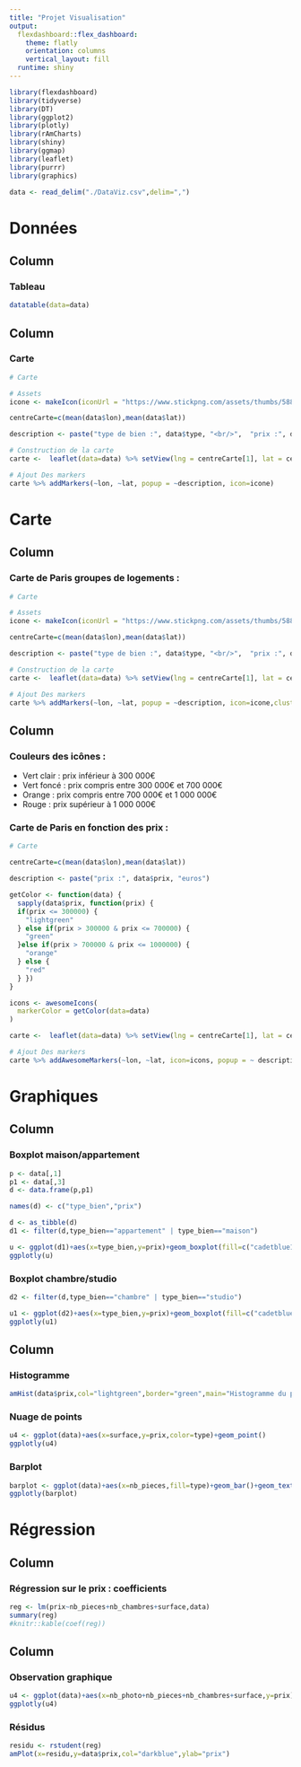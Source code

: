 ```yaml
---
title: "Projet Visualisation"
output: 
  flexdashboard::flex_dashboard:
    theme: flatly
    orientation: columns
    vertical_layout: fill
  runtime: shiny
---
```


```r
library(flexdashboard)
library(tidyverse)
library(DT)
library(ggplot2)
library(plotly)
library(rAmCharts)
library(shiny)
library(ggmap)
library(leaflet)
library(purrr)
library(graphics)

data <- read_delim("./DataViz.csv",delim=",")
```

Données
====================================

Column {data-width=500}
-----------------------------------------------------------------------

### Tableau

```r
datatable(data=data)
```

Column {data-width=500}
-----------------------------------------------------------------------

### Carte

```r
# Carte 

# Assets 
icone <- makeIcon(iconUrl = "https://www.stickpng.com/assets/thumbs/588a6708d06f6719692a2d20.png", iconWidth = 20, iconHeight = 20)

centreCarte=c(mean(data$lon),mean(data$lat))

description <- paste("type de bien :", data$type, "<br/>",  "prix :", data$prix, "euros", "<br/>", "surface :", data$surface, "m²", "<br/>", data$nb_pieces, "pièces", "<br/>", "Site :", data$url) 

# Construction de la carte
carte <-  leaflet(data=data) %>% setView(lng = centreCarte[1], lat = centreCarte[2], zoom = 12) %>% addTiles()

# Ajout Des markers
carte %>% addMarkers(~lon, ~lat, popup = ~description, icon=icone)
```

Carte  
====================================

Column {data-width=500}
-----------------------------------------------------------------------

### Carte de Paris groupes de logements : 

```r
# Carte 

# Assets 
icone <- makeIcon(iconUrl = "https://www.stickpng.com/assets/thumbs/588a6708d06f6719692a2d20.png", iconWidth = 20, iconHeight = 20)

centreCarte=c(mean(data$lon),mean(data$lat))

description <- paste("type de bien :", data$type, "<br/>",  "prix :", data$prix, "euros", "<br/>", "surface :", data$surface, "m²", "<br/>", data$nb_pieces, "pièces", "<br/>", "Site :", data$url) 

# Construction de la carte
carte <-  leaflet(data=data) %>% setView(lng = centreCarte[1], lat = centreCarte[2], zoom = 12) %>% addTiles()

# Ajout Des markers
carte %>% addMarkers(~lon, ~lat, popup = ~description, icon=icone,clusterOptions = markerClusterOptions()) 
```

Column {data-width=500}
-----------------------------------------------------------------------

### Couleurs des icônes : {data-height=250} 

* Vert clair : prix inférieur à 300 000€
* Vert foncé : prix compris entre 300 000€ et 700 000€
* Orange : prix compris entre 700 000€ et 1 000 000€ 
* Rouge : prix supérieur à 1 000 000€

### Carte de Paris en fonction des prix : {data-height=750}

```r
# Carte 

centreCarte=c(mean(data$lon),mean(data$lat))

description <- paste("prix :", data$prix, "euros")

getColor <- function(data) {
  sapply(data$prix, function(prix) {
  if(prix <= 300000) {
    "lightgreen"
  } else if(prix > 300000 & prix <= 700000) {
    "green"
  }else if(prix > 700000 & prix <= 1000000) {
    "orange"
  } else {
    "red"
  } })
}

icons <- awesomeIcons(
  markerColor = getColor(data=data)
)

carte <-  leaflet(data=data) %>% setView(lng = centreCarte[1], lat = centreCarte[2], zoom = 12) %>% addTiles()

# Ajout Des markers
carte %>% addAwesomeMarkers(~lon, ~lat, icon=icons, popup = ~ description)
```

Graphiques 
====================================

Column {.tabset data-width=500}
-------------------------------------

### Boxplot maison/appartement

```r
p <- data[,1]
p1 <- data[,3]
d <- data.frame(p,p1)

names(d) <- c("type_bien","prix")

d <- as_tibble(d)
d1 <- filter(d,type_bien=="appartement" | type_bien=="maison")

u <- ggplot(d1)+aes(x=type_bien,y=prix)+geom_boxplot(fill=c("cadetblue1","antiquewhite3"))+theme_bw()
ggplotly(u)

```

### Boxplot chambre/studio

```r
d2 <- filter(d,type_bien=="chambre" | type_bien=="studio")

u1 <- ggplot(d2)+aes(x=type_bien,y=prix)+geom_boxplot(fill=c("cadetblue1","antiquewhite3"))+theme_bw()
ggplotly(u1)
```

Column {.tabset data-width=500}
-------------------------------------

### Histogramme 

```r
amHist(data$prix,col="lightgreen",border="green",main="Histogramme du prix", xlab="prix",ylab="fréquence")
```

### Nuage de points   

```r
u4 <- ggplot(data)+aes(x=surface,y=prix,color=type)+geom_point()
ggplotly(u4)
```

### Barplot 

```r
barplot <- ggplot(data)+aes(x=nb_pieces,fill=type)+geom_bar()+geom_text(aes(label=..count..),stat="count",position=position_stack(0.5))+labs(x="nombre de pieces",y="effectif")
ggplotly(barplot)
```

Régression  
====================================

Column {data-width=450}
-----------------------------------------------------------------------

### Régression sur le prix : coefficients 

```r
reg <- lm(prix~nb_pieces+nb_chambres+surface,data)
summary(reg)
#knitr::kable(coef(reg))
```

Column {.tabset data-width=550}
-------------------------------------

### Observation graphique

```r
u4 <- ggplot(data)+aes(x=nb_photo+nb_pieces+nb_chambres+surface,y=prix)+geom_point(size=1,fill="cadetblue3",color="cadetblue3")+geom_smooth(method="lm",color="cadetblue4",fill="antiquewhite1")+theme_minimal()+ggtitle("Régression linéaire sur le prix")
ggplotly(u4)
```

### Résidus 

```r
residu <- rstudent(reg)
amPlot(x=residu,y=data$prix,col="darkblue",ylab="prix")
```


